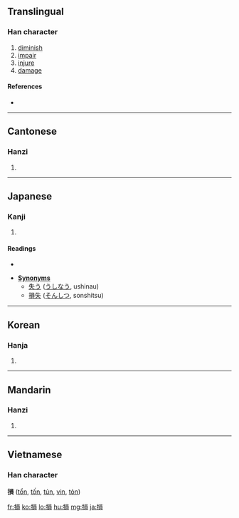 {{also|损}}<!-- may be replaced by zh-forms -->
==Translingual==

===Han character===
{{Han char|rn=64|rad=手|as=10|sn=13|four=5608<sub>6</sub>|canj=手口月金 (QRBC)|ids=⿰[[扌]][[員]]}}

# [[diminish]]
# [[impair]]
# [[injure]]
# [[damage]]

====References====
* {{Han ref|kx=0446.060|dkj=12459|dj=0796.270|hdz=31931.100|uh=640D|ud=25613|bh=B76C|bd=46956}}

----

==Cantonese==

===Hanzi===
{{yue-hanzi|jyut=|y=syun2|sim=损}}

# {{defn|Cantonese|sort=手10}}

----

==Japanese==

===Kanji===
{{ja-kanji|grade=5|rs=手10}}

# {{defn|Japanese}} <!-- line may be deleted if/when POS headers are added -->

====Readings====
* {{ja-readings|on=[[そん]] (son)|kun=[[そこなう]] (sokonau), [[へる]] (heru), [[そこねる]] (sokoneru)}}

* '''[[Synonym]]s'''
** [[失う]] ([[うしなう]], ushinau)
** [[損失]] ([[そんしつ]], sonshitsu)

----

==Korean==

===Hanja===
{{ko-hanja|hangeul=손|eumhun=|rv=son|mr=son|y=son}}

# {{defn|Korean|sort=手10}}

----

==Mandarin==

===Hanzi===
{{cmn-hanzi|sim=损|pin=[[sǔn]] ([[sun3]])|wg=sun<sup>3</sup>}}

# {{defn|Mandarin|sort=手10}}

----

==Vietnamese==
===Han character===
'''損''' ([[tổn]], [[tốn]], [[tủn]], [[vin]], [[tỏn]])

[[fr:損]]
[[ko:損]]
[[lo:損]]
[[hu:損]]
[[mg:損]]
[[ja:損]]